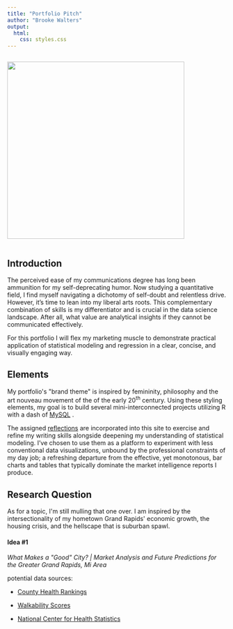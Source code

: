 ```yaml
---
title: "Portfolio Pitch"
author: "Brooke Walters"
output:
  html:
    css: styles.css
---
```


::: {style="display: flex; justify-content: left; flex-direction: column; align-items: left"}
![](images/logo_white-01.png){width="407"}
:::

## Introduction

The perceived ease of my communications degree has long been ammunition for my self-deprecating humor. Now studying a quantitative field, I find myself navigating a dichotomy of self-doubt and relentless drive. However, it's time to lean into my liberal arts roots. This complementary combination of skills is my differentiator and is crucial in the data science landscape. After all, what value are analytical insights if they cannot be communicated effectively.

For this portfolio I will flex my marketing muscle to demonstrate practical application of statistical modeling and regression in a clear, concise, and visually engaging way.

## Elements

My portfolio\'s \"brand theme\" is inspired by femininity, philosophy and the art nouveau movement of the of the early 20^th^ century. Using these styling elements, my goal is to build several mini-interconnected projects utilizing R with a dash of [MySQL](https://services.gvsu.edu/TDClient/60/Portal/KB/?CategoryID=462) .

The assigned [reflections](https://brookemwalters.github.io/Collection/sections/reflections/reflections_main.html) are incorporated into this site to exercise and refine my writing skills alongside deepening my understanding of statistical modeling. I've chosen to use them as a platform to experiment with less conventional data visualizations, unbound by the professional constraints of my day job; a refreshing departure from the effective, yet monotonous, bar charts and tables that typically dominate the market intelligence reports I produce.

## Research Question

As for a topic, I\'m still mulling that one over. I am inspired by the intersectionality of my hometown Grand Rapids\' economic growth, the housing crisis, and the hellscape that is suburban spawl.

#### Idea #1 

*What Makes a \"Good\" City? \| Market Analysis and Future Predictions for the Greater Grand Rapids, Mi Area*

potential data sources:

-    [County Health Rankings](http://www.countyhealthrankings.org/)

-   [Walkability Scores](https://edg.epa.gov/metadata/catalog/main/home.page)

-   [National Center for Health Statistics](https://www.cdc.gov/nchs/pressroom/recent-data.htm)
